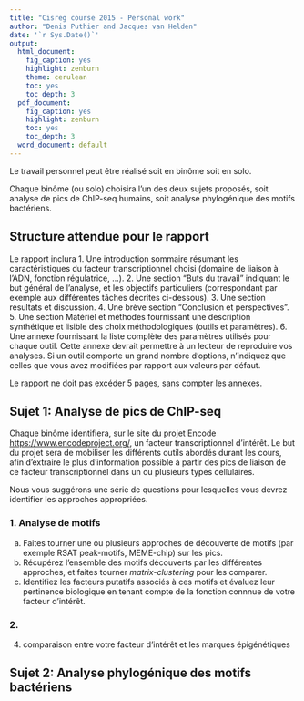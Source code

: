 ```yaml
---
title: "Cisreg course 2015 - Personal work"
author: "Denis Puthier and Jacques van Helden"
date: '`r Sys.Date()`'
output:
  html_document:
    fig_caption: yes
    highlight: zenburn
    theme: cerulean
    toc: yes
    toc_depth: 3
  pdf_document:
    fig_caption: yes
    highlight: zenburn
    toc: yes
    toc_depth: 3
  word_document: default
---
```


Le travail personnel peut être réalisé soit en binôme soit en solo. 

Chaque binôme (ou solo) choisira l'un des deux sujets proposés, soit analyse de pics de ChIP-seq humains, soit analyse phylogénique des motifs bactériens.


## Structure attendue pour le rapport

Le rapport inclura
1. Une introduction sommaire résumant les caractéristiques du facteur transcriptionnel choisi (domaine de liaison à l'ADN, fonction régulatrice, ...).
2. Une section "Buts du travail" indiquant le but général de l'analyse, et les objectifs particuliers (correspondant par exemple aux différentes tâches décrites ci-dessous).
3. Une section résultats et discussion.
4. Une brève section "Conclusion et perspectives".
5. Une section Matériel et méthodes fournissant une description synthétique et lisible des choix méthodologiques (outils et paramètres).
6. Une annexe fournissant la liste complète des paramètres utilisés pour chaque outil. Cette annexe devrait permettre à un lecteur de reproduire vos analyses. Si un outil comporte un grand nombre d'options, n'indiquez que celles que vous avez modifiées par rapport aux valeurs par défaut. 

Le rapport ne doit pas excéder 5 pages, sans compter les annexes. 


## Sujet 1: Analyse de pics de ChIP-seq

Chaque binôme identifiera, sur le site du projet Encode [https://www.encodeproject.org/](https://www.encodeproject.org/), un facteur transcriptionnel d'intérêt. Le but du projet sera de mobiliser les différents outils abordés durant les cours, afin d'extraire le plus d'information possible à partir des pics de liaison de ce facteur transcriptionnel dans un ou plusieurs types cellulaires. 



Nous vous suggérons une série de questions pour lesquelles vous devrez identifier les approches appropriées. 

### 1. Analyse de motifs

a. Faites tourner une ou plusieurs approches de découverte de motifs (par exemple RSAT peak-motifs, MEME-chip) sur les pics. 
d. Récupérez l'ensemble des motifs découverts par les différentes approches, et faites tourner *matrix-clustering* pour les comparer. 
c. Identifiez les facteurs putatifs associés à ces motifs et évaluez leur pertinence biologique en tenant compte de la fonction connnue de votre facteur d'intérêt.

### 2. 

4. comparaison entre votre facteur d'intérêt et les marques épigénétiques


## Sujet 2: Analyse phylogénique des motifs bactériens